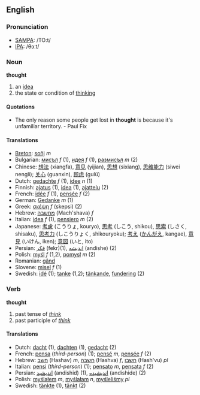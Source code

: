 ==English==
=== Pronunciation ===
*[[w:SAMPA|SAMPA]]: /TO:t/
*[[w:IPA|IPA]]: /θɔːt/

===Noun===
'''thought'''

# an [[idea]]
# the state or condition of [[think]]ing

====Quotations====
*The only reason some people get lost in '''thought''' is because it's unfamiliar territory. - Paul Fix

====Translations====
*[[Breton]]: [[soñj]] ''m''
*Bulgarian: [[мисъл]] ''f'' (1), [[идея]] ''f'' (1), [[размисъл]] ''m'' (2)
*Chinese: [[想法]] (xiangfa), [[意见]] (yijian), [[思想]] (sixiang), [[思维能力]] (siwei nengli); [[关心]] (guanxin), [[顾虑]] (gulü)
*Dutch: [[gedachte]] ''f'' (1), [[idee]] ''n'' (1)
*Finnish: [[ajatus]] (1), [[idea]] (1), [[ajattelu]] (2)
*French: [[idée]] ''f'' (1), [[pensée]] ''f'' (2)
*German: [[Gedanke]] ''m'' (1)
*Greek: [[σκέψη]] ''f'' (skepsi) (2)
*Hebrew: [[מחשבה]] (Mach'shava) ''f''
*Italian: [[idea#Italian|idea]] ''f'' (1), [[pensiero]] ''m'' (2)
*Japanese: [[考慮]] (こうりょ, kouryo), [[思考]] (しこう, shikou), [[思索]] (しさく, shisaku), [[思考力]] (しこうりょく, shikouryoku); [[考え]] ([[かんがえ]], kangae), [[意見]] (いけん, iken); [[意図]] (いと, ito)
*Persian: [[فكر]] (fekr)(1), [[اندیشه]] (andishe) (2)
*Polish: [[myśl]] ''f'' (1,2), [[pomysł]] ''m'' (2)
*Romanian: [[gând]]
*Slovene: [[misel]] ''f'' (1)
*Swedish: [[idé]] (1); [[tanke]] (1,2); [[tänkande]], [[fundering]] (2)

=== Verb ===
'''thought'''

# past tense of ''[[think]]''
# past participle of ''[[think]]''

==== Translations ====
*Dutch: [[dacht]] (1), [[dachten]] (1), [[gedacht]] (2)
*French: [[pensa]] (''third-person'') (1); [[pensé]] ''m'', [[pensée]] ''f'' (2)
*Hebrew: [[חשב]] (Hashav) ''m'', [[חשבה]] (Hashva) ''f'', [[חשבו]] (Hash'vu) ''pl''
*Italian: [[pensi]] (''third-person'') (1); [[pensato]] ''m'', [[pensata]] ''f'' (2)
*Persian: [[اندیشید]] (andishid) (1), [[اندیشیده]] (andishide) (2)
*Polish: [[myślałem]] ''m'', [[myślałam]] ''n'', [[myśleliśmy]] ''pl''
*Swedish: [[tänkte]] (1), [[tänkt]] (2)